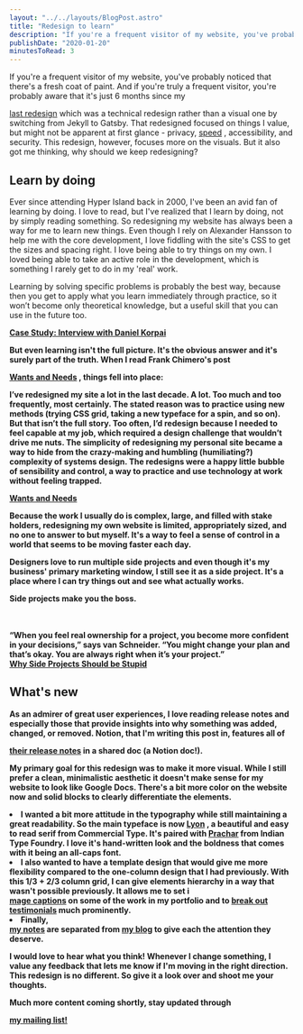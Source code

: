 ```yaml
---
layout: "../../layouts/BlogPost.astro"
title: "Redesign to learn"
description: "If you're a frequent visitor of my website, you've probably noticed that there's a fresh coat of paint. And if you're truly a frequent visitor, you're probably aware that it's just 6 months since my last redesign which was a technical redesign rather than a visual one by switching from Jekyll to Gatsby. That redesigned focused on things I value, but might not be apparent at first glance - privacy, speed, accessibility, and security. This redesign, however, focuses more on the visuals. But it als"
publishDate: "2020-01-20"
minutesToRead: 3
---
```


<p>If you're a frequent visitor of my website, you've probably noticed that there's a fresh coat of paint. And if you're truly a frequent visitor, you're probably aware that it's just 6 months since my </p>
<a href="newdesign/">last redesign</a>
 which was a technical redesign rather than a visual one by switching from Jekyll to Gatsby. That redesigned focused on things I value, but might not be apparent at first glance - privacy, 
<a href="https://www.antonsten.com/waiting/">speed</a>
 , accessibility, and security. This redesign, however, focuses more on the visuals. But it also got me thinking, why should we keep redesigning?</p>
<h2 id="learn-by-doing">Learn by doing</h>
</h2>
<p>Ever since attending Hyper Island back in 2000, I've been an avid fan of learning by doing. I love to read, but I've realized that I learn by doing, not by simply reading something. So redesigning my website has always been a way for me to learn new things. Even though I rely on Alexander Hansson to help me with the core development, I love fiddling with the site's CSS to get the sizes and spacing right. I love being able to try things on my own. I loved being able to take an active role in the development, which is something I rarely get to do in my 'real' work.</p>
<div class="blockquote">
</div>
<div>
<p>Learning by solving specific problems is probably the best way, because then you get to apply what you learn immediately through practice, so it won’t become only theoretical knowledge, but a useful skill that you can use in the future too. </p>
<strong>
<a href="https://www.casestudy.club/interviews/daniel-korpai?ref="antonsten".com">Case Study: Interview with Daniel Korpai </a>
</div>
<p>But even learning isn't the full picture. It's the obvious answer and it's surely part of the truth. When I read Frank Chimero's post </p>
<a href="https://frankchimero.com/blog/2020/wants-and-needs/?ref="antonsten".com">Wants and Needs</a>
 , things fell into place:</p>
<div class="blockquote">
</div>
<div>
<p>I’ve redesigned my site a lot in the last decade. A lot. Too much and too frequently, most certainly. The stated reason was to practice using new methods (trying CSS grid, taking a new typeface for a spin, and so on). But that isn’t the full story. Too often, I’d redesign because I needed to feel capable at my job, which required a design challenge that wouldn’t drive me nuts. The simplicity of redesigning my personal site became a way to hide from the crazy-making and humbling (humiliating?) complexity of systems design. The redesigns were a happy little bubble of sensibility and control, a way to practice and use technology at work without feeling trapped. </p>
<strong>
<a href="https://frankchimero.com/blog/2020/wants-and-needs/?ref="antonsten".com">Wants and Needs </a>
</div>
<p>Because the work I usually do is complex, large, and filled with stake holders, redesigning my own website is limited, appropriately sized, and no one to answer to but myself. It's a way to feel a sense of control in a world that seems to be moving faster each day.</p>
<p>Designers love to run multiple side projects and even though it's my business' primary marketing window, I still see it as a side project. It's a place where I can try things out and see what actually works.</p>
<div class="blockquote">
</div>
<div>
<p>Side projects make you the boss. </p>
<br>
<br> “When you feel real ownership for a project, you become more confident in your decisions,” says van Schneider. “You might change your plan and that’s okay. You are always right when it’s your project.” </br>
<strong>
<a href="https://vanschneider.com/why-side-projects-should-be-stupid?ref="antonsten".com">Why Side Projects Should be Stupid </a>
</div>
<MDXImage src="/images/newwebsite.webp" alt="en - Newwebsite" width={1000} height={510} />
<h2 id="whats-new">What's new</h>
</h2>
<p>As an admirer of great user experiences, I love reading release notes and especially those that provide insights into why something was added, changed, or removed. Notion, that I'm writing this post in, features all of </p>
<a href="https://www.notion.so/What-s-New-157765353f2c4705bd45474e5ba8b46c?ref="antonsten".com">their release notes</a>
 in a shared doc (a Notion doc!).</p>
<p>My primary goal for this redesign was to make it more visual. While I still prefer a clean, minimalistic aesthetic it doesn't make sense for my website to look like Google Docs. There's a bit more color on the website now and solid blocks to clearly differentiate the elements.</p>
<ul>
</ul>
<li>I wanted a bit more attitude in the typography while still maintaining a great readability. So the main typeface is now 
<a href="https://commercialtype.com/catalog/lyon_text?ref="antonsten".com">Lyon</a>
 , a beautiful and easy to read serif from Commercial Type. It's paired with 
<a href="https://www.indiantypefoundry.com/fonts/prachar?ref="antonsten".com">Prachar</a>
 from Indian Type Foundry. I love it's hand-written look and the boldness that comes with it being an all-caps font.</li>
<li>I also wanted to have a template design that would give me more flexibility compared to the one-column design that I had previously. With this 1/3 + 2/3 column grid, I can give elements hierarchy in a way that wasn't possible previously. It allows me to set i </li>
<a href="https://www.antonsten.com/case/eon">mage captions</a>
 on some of the work in my portfolio and to 
<a href="https://www.antonsten.com/work-with-me">break out testimonials</a>
 much prominently.</li>
<li>Finally, </li>
<a href="https://www.antonsten.com/notes">my notes</a>
 are separated from 
<a href="https://www.antonsten.com/blog">my blog</a>
 to give each the attention they deserve. 
<p>I would love to hear what you think! Whenever I change something, I value any feedback that lets me know if I'm moving in the right direction. This redesign is no different. So give it a look over and shoot me your thoughts.</p>
<p>Much more content coming shortly, stay updated through </p>
<a href="https://www.antonsten.com/newsletter">my mailing list!
